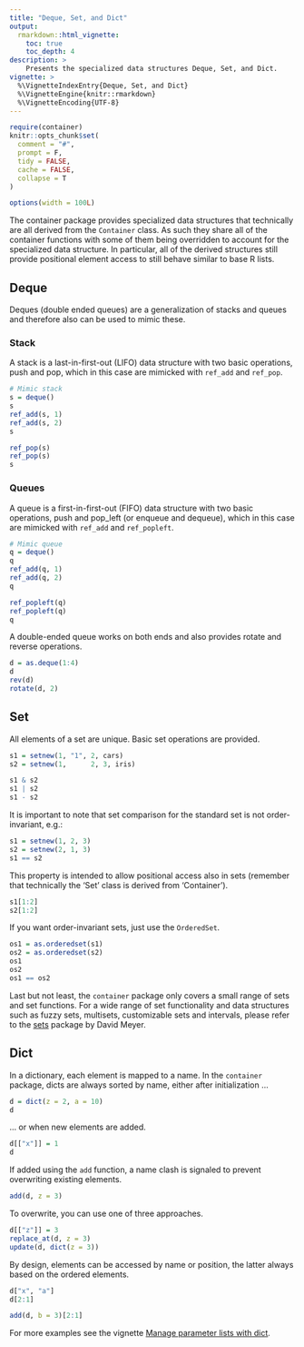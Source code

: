 ```yaml
---
title: "Deque, Set, and Dict"
output:
  rmarkdown::html_vignette:
    toc: true
    toc_depth: 4
description: >
    Presents the specialized data structures Deque, Set, and Dict.
vignette: >
  %\VignetteIndexEntry{Deque, Set, and Dict}
  %\VignetteEngine{knitr::rmarkdown}
  %\VignetteEncoding{UTF-8}
---
```


```r
require(container)
knitr::opts_chunk$set(
  comment = "#",
  prompt = F,
  tidy = FALSE,
  cache = FALSE,
  collapse = T
)

options(width = 100L)
```

The container package provides specialized data structures that technically are
all derived from the `Container` class. As such they share all of the
container functions with some of them being overridden to account for the 
specialized data structure. In particular, all of the derived structures still
provide positional element access to still behave similar to base R lists.


## Deque

Deques (double ended queues) are a generalization of stacks and queues and
therefore also can be used to mimic these.

### Stack

A stack is a last-in-first-out (LIFO) data structure with two basic operations,
push and pop, which in this case are mimicked with `ref_add` and `ref_pop`.

```r
# Mimic stack
s = deque()
s
ref_add(s, 1)
ref_add(s, 2)
s

ref_pop(s)
ref_pop(s)
s
```

### Queues

A queue is a first-in-first-out (FIFO) data structure with two basic operations,
push and pop_left (or enqueue and dequeue), which in this case are mimicked 
with `ref_add` and `ref_popleft`.

```r
# Mimic queue
q = deque()
q
ref_add(q, 1)
ref_add(q, 2)
q

ref_popleft(q)
ref_popleft(q)
q
```


A double-ended queue works on both ends and also provides rotate and reverse
operations.

```r
d = as.deque(1:4)
d
rev(d)
rotate(d, 2)
```



## Set

All elements of a set are unique. Basic set operations are provided.

```r
s1 = setnew(1, "1", 2, cars)
s2 = setnew(1,      2, 3, iris)

s1 & s2
s1 | s2
s1 - s2
```

It is important to note that set comparison for the standard set is not 
order-invariant, e.g.:
```r
s1 = setnew(1, 2, 3)
s2 = setnew(2, 1, 3)
s1 == s2
```

This property is intended to allow positional access also in sets (remember 
that technically the 'Set' class is derived from 'Container').
```r
s1[1:2]
s2[1:2]
```

If you want order-invariant sets, just use the `OrderedSet`.

```r
os1 = as.orderedset(s1)
os2 = as.orderedset(s2)
os1
os2
os1 == os2
```

Last but not least, the `container` package only covers a small range of sets
and set functions. For a wide range of set functionality and data structures 
such as fuzzy sets, multisets, customizable sets and intervals, please refer
to the [sets](https://CRAN.R-project.org/package=sets) package by David Meyer.


## Dict

In a dictionary, each element is mapped to a name. In the `container` package,
dicts are always sorted by name, either after initialization ...

```r
d = dict(z = 2, a = 10)
d
```

... or when new elements are added.
```r
d[["x"]] = 1
d
```

If added using the `add` function, a name clash is signaled to prevent
overwriting existing elements.
```r
add(d, z = 3)
```

To overwrite, you can use one of three approaches.
```r
d[["z"]] = 3
replace_at(d, z = 3)
update(d, dict(z = 3))
```

By design, elements can be accessed by name or position, the latter always 
based on the ordered elements.

```r
d["x", "a"]
d[2:1]

add(d, b = 3)[2:1]
```

For more examples see the vignette 
[Manage parameter lists with dict](https://rpahl.github.io/container/articles/parameter-list.html).

